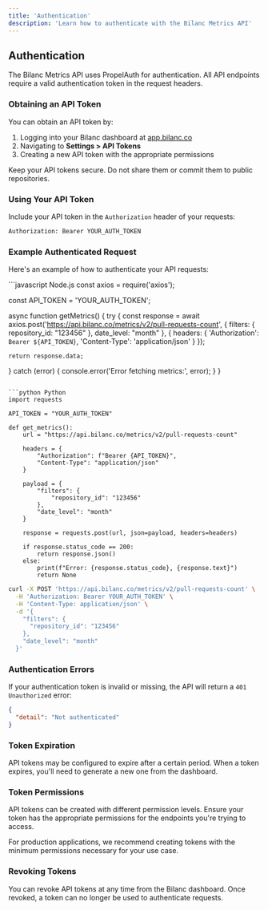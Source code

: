 ```yaml
---
title: 'Authentication'
description: 'Learn how to authenticate with the Bilanc Metrics API'
---
```


## Authentication

The Bilanc Metrics API uses PropelAuth for authentication. All API endpoints require a valid authentication token in the request headers.

### Obtaining an API Token

You can obtain an API token by:

1. Logging into your Bilanc dashboard at [app.bilanc.co](https://app.bilanc.co)
2. Navigating to **Settings > API Tokens**
3. Creating a new API token with the appropriate permissions

<Warning>
  Keep your API tokens secure. Do not share them or commit them to public repositories.
</Warning>

### Using Your API Token

Include your API token in the `Authorization` header of your requests:

```bash
Authorization: Bearer YOUR_AUTH_TOKEN
```

### Example Authenticated Request

Here's an example of how to authenticate your API requests:

<CodeGroup>
```javascript Node.js
const axios = require('axios');

const API_TOKEN = 'YOUR_AUTH_TOKEN';

async function getMetrics() {
  try {
    const response = await axios.post('https://api.bilanc.co/metrics/v2/pull-requests-count', {
      filters: {
        repository_id: "123456"
      },
      date_level: "month"
    }, {
      headers: {
        'Authorization': `Bearer ${API_TOKEN}`,
        'Content-Type': 'application/json'
      }
    });
    
    return response.data;
  } catch (error) {
    console.error('Error fetching metrics:', error);
  }
}
```

```python Python
import requests

API_TOKEN = "YOUR_AUTH_TOKEN"

def get_metrics():
    url = "https://api.bilanc.co/metrics/v2/pull-requests-count"
    
    headers = {
        "Authorization": f"Bearer {API_TOKEN}",
        "Content-Type": "application/json"
    }
    
    payload = {
        "filters": {
            "repository_id": "123456"
        },
        "date_level": "month"
    }
    
    response = requests.post(url, json=payload, headers=headers)
    
    if response.status_code == 200:
        return response.json()
    else:
        print(f"Error: {response.status_code}, {response.text}")
        return None
```

```bash cURL
curl -X POST 'https://api.bilanc.co/metrics/v2/pull-requests-count' \
  -H 'Authorization: Bearer YOUR_AUTH_TOKEN' \
  -H 'Content-Type: application/json' \
  -d '{
    "filters": {
      "repository_id": "123456"
    },
    "date_level": "month"
  }'
```
</CodeGroup>

### Authentication Errors

If your authentication token is invalid or missing, the API will return a `401 Unauthorized` error:

```json
{
  "detail": "Not authenticated"
}
```

### Token Expiration

API tokens may be configured to expire after a certain period. When a token expires, you'll need to generate a new one from the dashboard.

### Token Permissions

API tokens can be created with different permission levels. Ensure your token has the appropriate permissions for the endpoints you're trying to access.

<Tip>
  For production applications, we recommend creating tokens with the minimum permissions necessary for your use case.
</Tip>

### Revoking Tokens

You can revoke API tokens at any time from the Bilanc dashboard. Once revoked, a token can no longer be used to authenticate requests.